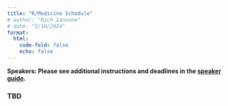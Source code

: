 ```yaml
---
title: "R/Medicine Schedule"
# author: "Rich Iannone"
# date: "5/10/2024"
format: 
  html:
    code-fold: false
    echo: false
---
```


**Speakers: Please see additional instructions and deadlines in the [speaker guide](speaker_info.qmd).**

### TBD